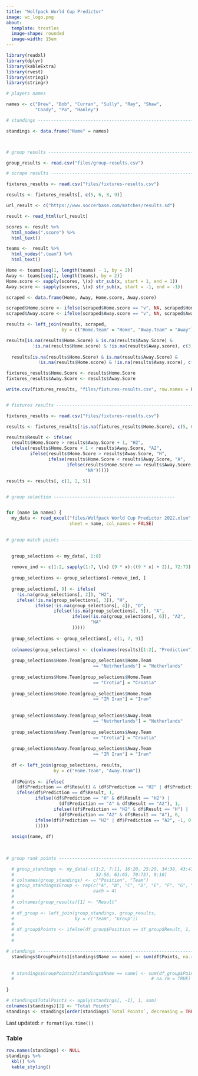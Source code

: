```yaml
---
title: "Wolfpack World Cup Predictor"
image: wc_logo.png
about: 
  template: trestles
  image-shape: rounded
  image-width: 15em
---
```


```r
library(readxl)
library(dplyr)
library(kableExtra)
library(rvest)
library(stringi)
library(stringr)

# players names

names <- c("Drew", "Bob", "Curran", "Sully", "Ray", "Shaw", 
           "Coady", "Pa", "Hanley")

# standings ---------------------------------------------------------------

standings <- data.frame("Name" = names)  



# group results -----------------------------------------------------------

group_results <- read.csv("files/group-results.csv")

# scrape results ----------------------------------------------------------

fixtures_results <- read.csv("files/fixtures-results.csv")

results <- fixtures_results[, c(5, 6, 8, 9)]

url_result <- c("https://www.soccerbase.com/matches/results.sd")

result <- read_html(url_result)

scores <- result %>% 
  html_nodes(".score") %>%
  html_text() 

teams <-  result %>% 
  html_nodes(".team") %>%
  html_text() 

Home <- teams[seq(1, length(teams) - 1, by = 2)]
Away <- teams[seq(2, length(teams), by = 2)]
Home.score <- sapply(scores, \(x) str_sub(x, start = 1, end = 1))
Away.score <- sapply(scores, \(x) str_sub(x, start = -1, end = -1))

scraped <- data.frame(Home, Away, Home.score, Away.score)

scraped$Home.score <- ifelse(scraped$Home.score == "v", NA, scraped$Home.score)
scraped$Away.score <- ifelse(scraped$Away.score == "v", NA, scraped$Away.score)

results <- left_join(results, scraped,
                     by = c("Home.Team" = "Home", "Away.Team" = "Away"))

results[is.na(results$Home.Score) & is.na(results$Away.Score) &
          !is.na(results$Home.score) & !is.na(results$Away.score), c(3, 4)] <-
  
  results[is.na(results$Home.Score) & is.na(results$Away.Score) &
            !is.na(results$Home.score) & !is.na(results$Away.score), c(5, 6)]

fixtures_results$Home.Score <- results$Home.Score
fixtures_results$Away.Score <- results$Away.Score

write.csv(fixtures_results, "files/fixtures-results.csv", row.names = FALSE)


# fixtures results ---------------------------------------------------------

fixtures_results <- read.csv("files/fixtures-results.csv")

results <- fixtures_results[!is.na(fixtures_results$Home.Score), c(5, 6, 8, 9)]

results$Result <- ifelse(
  results$Home.Score > results$Away.Score + 1, "H2",
  ifelse(results$Home.Score + 1 < results$Away.Score, "A2",
         ifelse(results$Home.Score > results$Away.Score, "H",
                ifelse(results$Home.Score < results$Away.Score, "A",
                       ifelse(results$Home.Score == results$Away.Score, "D", 
                              "NA")))))

results <- results[, c(1, 2, 5)]


# group selection ----------------------------------------------


for (name in names) {
  my_data <- read_excel("files/Wolfpack World Cup Predictor 2022.xlsm", 
                        sheet = name, col_names = FALSE)
  

# group match points ------------------------------------------------------

  
  group_selections <- my_data[, 1:8]
  
  remove_ind <- c(1:2, sapply(1:7, \(x) (9 * x):((9 * x) + 2)), 72:73)
  
  group_selections <- group_selections[-remove_ind, ]
  
  group_selections[, 9] <- ifelse(
    !is.na(group_selections[, 2]), "H2", 
    ifelse(!is.na(group_selections[, 3]), "H",
           ifelse(!is.na(group_selections[, 4]), "D",
                  ifelse(!is.na(group_selections[, 5]), "A",
                         ifelse(!is.na(group_selections[, 6]), "A2",
                                "NA"
                         )))))
  
  group_selections <- group_selections[, c(1, 7, 9)]
  
  colnames(group_selections) <- c(colnames(results)[1:2], "Prediction")
  
  group_selections$Home.Team[group_selections$Home.Team
                                 == "Netrherlands"] = "Netherlands"
  
  group_selections$Home.Team[group_selections$Home.Team
                                 == "Crotia"] = "Croatia"
  
  group_selections$Home.Team[group_selections$Home.Team
                                 == "IR Iran"] = "Iran"
  
  
  group_selections$Away.Team[group_selections$Away.Team
                                 == "Netrherlands"] = "Netherlands"
  
  group_selections$Away.Team[group_selections$Away.Team
                                 == "Crotia"] = "Croatia"
  
  group_selections$Away.Team[group_selections$Away.Team
                                 == "IR Iran"] = "Iran"
  
  df <- left_join(group_selections, results, 
                  by = c("Home.Team", "Away.Team"))
  
  df$Points <- ifelse(
    (df$Prediction == df$Result) & (df$Prediction == "H2" | df$Prediction == "A2"), 2, 
    ifelse(df$Prediction == df$Result, 1, 
           ifelse((df$Prediction == "H" & df$Result == "H2") | 
                    (df$Prediction == "A" & df$Result == "A2"), 1,
                  ifelse((df$Prediction == "H2" & df$Result == "H") | 
                    (df$Prediction == "A2" & df$Result == "A"), 0,
           ifelse(df$Prediction == "H2" | df$Prediction == "A2", -1, 0
           )))))
  
  assign(name, df)
  
  

# group rank points -------------------------------------------------------

  # group_standings <- my_data[-c(1:2, 7:11, 16:20, 25:29, 34:38, 43:47,
  #                               52:56, 61:65, 70:73), 9:10]
  # colnames(group_standings) <- c("Position", "Team")
  # group_standings$Group <- rep(c("A", "B", "C", "D", "E", "F", "G", "H"),
  #                              each = 4)
  # 
  # colnames(group_results)[1] <- "Result" 
  # 
  # df_group <- left_join(group_standings, group_results, 
  #                       by = c("Team", "Group"))
  # 
  # df_group$Points <- ifelse(df_group$Position == df_group$Result, 1, 0)
  # 
  # 

# standings ---------------------------------------------------------------
  standings$GroupPoints1[standings$Name == name] <- sum(df$Points, na.rm = TRUE)
  
  
  # standings$GroupPoints2[standings$Name == name] <- sum(df_group$Points,
  #                                                    # na.rm = TRUE)
  
}

# standings$TotalPoints <- apply(standings[, -1], 1, sum)
colnames(standings)[2] <- "Total Points"
standings <- standings[order(standings$`Total Points`, decreasing = TRUE), ]

```



Last updated: `r format(Sys.time())`

### Table   

```r
row.names(standings) <- NULL
standings %>%
  kbl() %>%
  kable_styling()
```

